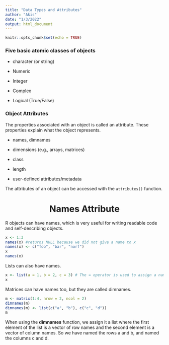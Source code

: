 ```yaml
---
title: "Data Types and Attributes"
author: "Akis"
date: "1/3/2022"
output: html_document
---
```


```r
knitr::opts_chunk$set(echo = TRUE)
```

### Five basic atomic classes of objects

* character (or string)

* Numeric 

* Integer

* Complex

* Logical (True/False)

### Object Attributes

The properties associated with an object is called an attribute. These properties explain what the object represents.

* names, dimnames

* dimensions (e.g., arrays, matrices)

* class

* length

* user-defined attributes/metadata

The attributes of an object can be accessed with the ```attributes()``` function.

<center><h1> Names Attribute </center></h1>

R objects can have names, which is very useful for writing readable code and self-describing objects.

```r
x <- 1:3
names(x) #returns NULL because we did not give a name to x
names(x) <- c("foo", "bar", "norf")
x
names(x)
```

Lists can also have names.

```r
x <- list(a = 1, b = 2, c = 3) # The = operator is used to assign a name
x
```

Matrices can have names too, but they are called dimnames.

```r
m <- matrix(1:4, nrow = 2, ncol = 2)
dimnames(m)
dimnames(m) <- list(c("a", "b"), c("c", "d"))
m
```

When using the **dimnames** function, we assign it a list where the first element of the list is a vector of row names and the second element is a vector of column names. So we have named the rows a and b, and named the columns c and d. 
